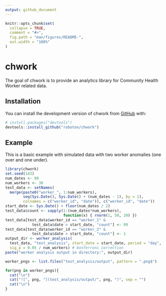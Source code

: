 ```yaml
---
output: github_document
---
```


<!-- README.md is generated from README.Rmd. Please edit that file -->

```r
knitr::opts_chunk$set(
  collapse = TRUE,
  comment = "#>",
  fig.path = "man/figures/README-",
  out.width = "100%"
)
```

# chwork

<!-- badges: start -->
<!-- badges: end -->

The goal of chwork is to provide an analytics library for Community Health Worker related data.

## Installation


You can install lhe development version of chwork from [GitHub](https://github.com/) with:

```r
# install.packages("devtools")
devtools::install_github("roboton/chwork")
```

## Example

This is a basic example with simulated data with two worker anomalies (one over and one under).

```r
library(chwork)
set.seed(143)
num_dates <- 90
num_workers <- 30
test_data <- setNames(
  merge(paste0("worker_", 1:num_workers),
        seq(Sys.Date(), Sys.Date() + (num_dates - 1), by = 1),
        colnames = c("worker_id", "date")), c("worker_id", "date"))
start_date <- Sys.Date() + floor(num_dates / 2)
test_data$count <- sapply(1:(num_dates*num_workers),
                          function(x) { rnorm(1, 50, 20) })
test_data[test_data$worker_id == "worker_1" &
            test_data$date > start_date, "count"] <- 99
test_data[test_data$worker_id == "worker_2" &
            test_data$date > start_date, "count"] <- 1
output_dir <- worker_analysis(
  test_data, "test_analysis", start_date = start_date, period = "day",
  sig_p = 0.05 / num_workers) # bonferroni correction
paste("worker analysis output in directory:", output_dir)
```

```r
worker_pngs <- list.files("test_analysis/output", pattern = ".png$")

for(png in worker_pngs){
  cat("\n") 
  cat("![", png, "](test_analysis/output/", png, ")", sep = "")
  cat("\n")
}
```
